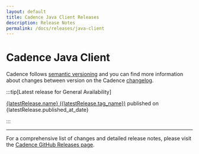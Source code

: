 ```yaml
---
layout: default
title: Cadence Java Client Releases
description: Release Notes
permalink: /docs/releases/java-client
---
```


# Cadence Java Client



Cadence follows [semantic versioning](https://semver.org/spec/v2.0.0.html) and you can find more information about changes between version on the Cadence [changelog](https://github.com/cadence-workflow/cadence/blob/master/CHANGELOG.md).

:::tip[Latest release for General Availability]

<a href={latestRelease.html_url} target="_blank">{latestRelease.name} ({latestRelease.tag_name})</a> published on {latestRelease.published_at_date}

:::

<ListReleases releases={releases}></ListReleases>

---

For a comprehensive list of changes and detailed release notes, please visit the [Cadence GitHub Releases page](https://github.com/cadence-workflow/cadence/releases).
